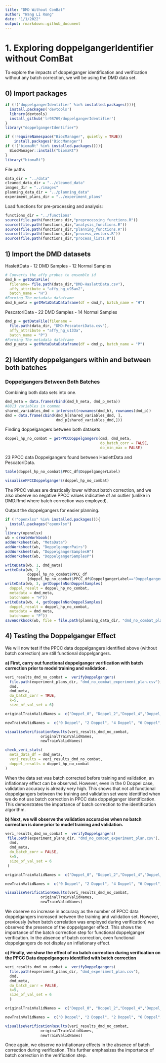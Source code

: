 ```yaml
---
title: "DMD Without ComBat"
author: "Wang Li Rong"
date: "1/1/2022"
output: rmarkdown::github_document
---
```


# 1. Exploring doppelgangerIdentifier without ComBat
To explore the impacts of doppelganger identification and verification without any batch correction, we will be using the DMD data set.

## 0) Import packages

```r
if (!("doppelgangerIdentifier" %in% installed.packages())){
  install.packages('devtools')
  library(devtools)
  install_github('lr98769/doppelgangerIdentifier')
}
library("doppelgangerIdentifier")

if (!requireNamespace("BiocManager", quietly = TRUE))
    install.packages("BiocManager")
if (!("biomaRt" %in% installed.packages())){
  BiocManager::install("biomaRt")
}
library("biomaRt")
```

File paths
```r
data_dir = "../data"
cleaned_data_dir = "../cleaned_data"
images_dir = "../images"
planning_data_dir = "../planning_data"
experiment_plans_dir = "../experiment_plans"
```

Load functions for pre-processing and analysis:
```r
functions_dir = "../functions"
source(file.path(functions_dir,"preprocessing_functions.R"))
source(file.path(functions_dir,"analysis_functions.R"))
source(file.path(functions_dir,"planning_functions.R"))
source(file.path(functions_dir,"process_vectors.R"))
source(file.path(functions_dir,"process_lists.R"))
```

## 1) Import the DMD datasets

HaslettData
- 12 DMD Samples
- 12 Normal Samples

```r
# Converts the affy probes to ensemble id
dmd_h = getDataFile(
  filename= file.path(data_dir,"DMD-HaslettData.csv"),
  affy_attribute = "affy_hg_u95av2",
  batch_name = "H")
#Forming The metadata dataframe 
dmd_h_meta = getMetaDataDataframe(df = dmd_h, batch_name = "H")
```

PescatoriData
- 22 DMD Samples
- 14 Normal Samples

```r
dmd_p = getDataFile(filename = 
  file.path(data_dir, "DMD-PescatoriData.csv"),
  affy_attribute = "affy_hg_u133a",
  batch_name = "P")
#Forming The metadata dataframe 
dmd_p_meta = getMetaDataDataframe(df = dmd_p, batch_name = "P")
```

## 2) Identify doppelgangers within and between both batches


### Doppelgangers Between Both Batches

Combining both data sets into one.  

```r
dmd_meta = data.frame(rbind(dmd_h_meta, dmd_p_meta))
#8813 variables in common
shared_variables_dmd = intersect(rownames(dmd_h), rownames(dmd_p)) 
dmd = data.frame(cbind(dmd_h[shared_variables_dmd, ], 
                       dmd_p[shared_variables_dmd,]))
```

Finding doppelgangers between both datasets

```r
doppel_hp_no_combat = getPPCCDoppelgangers(dmd, dmd_meta, 
                                           do_batch_corr = FALSE,
                                           do_min_max = FALSE)
```
23 PPCC data Doppelgangers found between HaslettData and PescatoriData.

```r
table(doppel_hp_no_combat$PPCC_df$DoppelgangerLabel)
```

```r
visualisePPCCDoppelgangers(doppel_hp_no_combat)
```
The PPCC values are drastically lower without batch correction, and we also observe no negative PPCC values indicative of an outlier (unlike in DMD.Rmd where batch correction was employed). 


Output the doppelgangers for easier planning.

```r
if (!"openxlsx" %in% installed.packages()){
  install.packages("openxlsx")
}
library(openxlsx)
wb = createWorkbook()
addWorksheet(wb, "MetaData")
addWorksheet(wb, "DoppelgangerPairs")
addWorksheet(wb, "DoppelgangerSamplesH")
addWorksheet(wb, "DoppelgangerSamplesP")

writeData(wb, 1, dmd_meta)
writeData(wb, 2, 
          doppel_hp_no_combat$PPCC_df
          [doppel_hp_no_combat$PPCC_df$DoppelgangerLabel=="Doppelganger",])
writeData(wb, 3, getDoppelnNonDoppelSamples(
  doppel_result = doppel_hp_no_combat,
  metadata = dmd_meta,
  batchname = "H"))
writeData(wb, 4, getDoppelnNonDoppelSamples(
  doppel_result = doppel_hp_no_combat,
  metadata = dmd_meta,
  batchname = "P"))
saveWorkbook(wb, file = file.path(planning_data_dir, "dmd_no_combat_planning.xlsx"), overwrite = TRUE)

```


## 4) Testing the Doppelganger Effect

We will now test if the PPCC data doppelgangers identified above (without batch correction) are still functional doppelgangers. 

**a) First, carry out functional doppelganger verification with batch correction prior to model training and validation. **

```r
veri_results_dmd_no_combat =  verifyDoppelgangers(
  file.path(experiment_plans_dir, "dmd_no_combat_experiment_plan.csv"),
  dmd,
  dmd_meta,
  do_batch_corr = TRUE,
  k=5,
  size_of_val_set = 6)
```

```r
originalTrainValidNames =  c("Doppel_0", "Doppel_2","Doppel_4","Doppel_6", "Doppel_8","Doppel_10","Pos_Con", "Neg_Con")

newTrainValidNames =  c("0 Doppel", "2 Doppel", "4 Doppel", "6 Doppel", "8 Doppel","10 Doppel","Pos Con 10", "Neg Con")

visualiseVerificationResults(veri_results_dmd_no_combat,
                originalTrainValidNames,
                newTrainValidNames)
```


```r
check_veri_stats(
  meta_data_df = dmd_meta,
  veri_results = veri_results_dmd_no_combat,
  doppel_results = doppel_hp_no_combat
)
```


When the data set was batch corrected before training and validation, an inflationary effect can be observed. However, even in the 0 Doppel case, validation accuracy is already very high. This shows that not all functional doppelgangers between the training and validation set were identified when we do not use batch correction in PPCC data doppelganger identification. This demonstrates the importance of batch correction to the identification algorithm. 

**b) Next, we will observe the validation accuracies when no batch correction is done prior to model training and validation.  **

```r
veri_results_dmd_no_combat =  verifyDoppelgangers(
 file.path(experiment_plans_dir, "dmd_no_combat_experiment_plan.csv"),
  dmd,
  dmd_meta,
  do_batch_corr = FALSE,
  k=5,
  size_of_val_set = 6
 )
```

```r
originalTrainValidNames =  c("Doppel_0", "Doppel_2","Doppel_4","Doppel_6", "Doppel_8","Doppel_10","Pos_Con", "Neg_Con")

newTrainValidNames =  c("0 Doppel", "2 Doppel", "4 Doppel", "6 Doppel", "8 Doppel","10 Doppel","Pos Con 10", "Neg Con")

visualiseVerificationResults(veri_results_dmd_no_combat,
                originalTrainValidNames,
                newTrainValidNames)
```
We observe no increase in accuracy as the number of PPCC data doppelgangers increased between the training and validation set. However, previously (when batch correlation was employed during verification) we observed the presence of the doppelganger effect. This shows the importance of the batch correction step for functional doppelganger verification. In the absence of batch correction, even functional doppelgangers do not display an inflationary effect. 

**c) Finally, we show the effect of no batch correction during verification on the PPCC Data doppelgangers identified with batch correction**

```r
veri_results_dmd_no_combat =  verifyDoppelgangers(
  file.path(experiment_plans_dir, "dmd_experiment_plan.csv"),
  dmd,
  dmd_meta,
  do_batch_corr = FALSE,
  k=5,
  size_of_val_set = 6
  )
```

```r

originalTrainValidNames =  c("Doppel_0", "Doppel_2","Doppel_4","Doppel_6", "Doppel_8", "Doppel_10", "Pos_Con_10", "Neg_Con")

newTrainValidNames =  c("0 Doppel", "2 Doppel", "2 Doppel", "6 Doppel","8 Doppel", "10 Doppel", "10 Pos Con", "Neg Con")

visualiseVerificationResults(veri_results_dmd_no_combat,
                originalTrainValidNames,
                newTrainValidNames)
```
Once again, we observe no inflationary effects in the absence of batch correction during verification. This further emphasizes the importance of batch correction in the verification step. 
